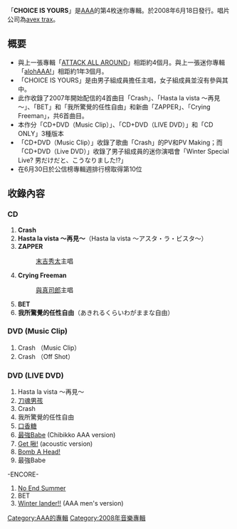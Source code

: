 {{Multiple issues|
{{unreferenced|time=2011-06-29T06:06:19+00:00}}
{{Notability Unreferenced|time=2020-02-22T07:43:32+00:00}}
}}
{{Infobox Album
| Name = CHOICE IS YOURS
| Cover = CHOICE_IS_YOURS.jpg  
| Artist = [[AAA_(團體)|AAA]] 
| Type = 迷你專輯
| Released = 2008年6月18日
| Recorded = 2007年 - 2008年
| Genre = [[J-POP|J-POP]]
| Length = 
| Label = [[avex_trax|avex trax]]
| Producer = masato max matsuura
| Certification  = 
| Chart position = *週間最高排名第10位<small>（[[Oricon公信榜|Oricon]]）</small> 
| Reviews = 
| Last album            = [[ATTACK_ALL_AROUND_(AAA專輯)|ATTACK ALL AROUND]]<br />2008年
| This album            = '''CHOICE IS YOURS'''<br />2008年
| Next album            = [[depArture|depArture]]<br />2009年
}}

「'''CHOICE IS YOURS'''」是[[AAA_(團體)|AAA]]的第4枚迷你專輯。於2008年6月18日發行。唱片公司為[[avex_trax|avex trax]]。

== 概要 ==
* 與上一張專輯「[[ATTACK_ALL_AROUND_(AAA專輯)|ATTACK ALL AROUND]]」相距約4個月。與上一張迷你專輯「[[alohAAA!|alohAAA!]]」相距約1年3個月。
* 「CHOICE IS YOURS」是由男子組成員擔任主唱，女子組成員並沒有參與其中。
* 此作收錄了2007年開始配信的4首曲目「Crash」、「Hasta la vista ～再見～」、「BET」和「我所驚覺的任性自由」和新曲「ZAPPER」、「Crying Freeman」，共6首曲目。
*本作分「CD+DVD（Music Clip）」、「CD+DVD（LIVE DVD）」和「CD ONLY」3種版本
* 「CD+DVD（Music Clip）」收錄了歌曲「Crash」的PV和PV Making；而「CD+DVD（Live DVD）」收錄了男子組成員的迷你演唱會「Winter Special Live? 男だけだと、こうなりました!?」
*在6月30日於公信榜專輯週排行榜取得第10位

==收錄內容==
===CD===
#'''Crash'''
#'''Hasta la vista ～再見～'''（Hasta la vista 〜アスタ・ラ・ビスタ〜）
#'''ZAPPER'''
#:[[末吉秀太|末吉秀太]]主唱
#'''Crying Freeman'''
#:[[與真司郎|與真司郎]]主唱
#'''BET'''
#'''我所驚覺的任性自由'''（あきれるくらいわがままな自由）

===DVD (Music Clip)===
#Crash （Music Clip）
#Crash （Off Shot）

===DVD (LIVE DVD)===
#Hasta la vista ～再見～
#[[刀魂男孩_/_和服噴射女孩|刀魂男孩]]
#Crash
#我所驚覺的任性自由
#[[口香糖_(AAA單曲)|口香糖]]
#[[ATTACK_(AAA專輯)|最強Babe]] (Chibikko AAA version)
#[[Get_啾!_/_SHE的真相|Get 啾!]] (acoustic version)
#[[CCC_-CHALLENGE_COVER_COLLECTION-|Bomb A Head!]]
#最強Babe
-ENCORE-
#[[夏日風物|No End Summer]]
#BET
#[[Black_&_White_(AAA單曲)|Winter lander!!]] (AAA men's version)

{{AAA}}

{{DEFAULTSORT:CHOICE IS YOURS}}
[[Category:AAA的專輯|Category:AAA的專輯]]
[[Category:2008年音樂專輯|Category:2008年音樂專輯]]